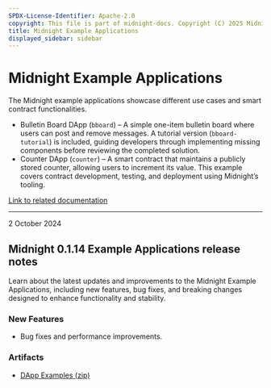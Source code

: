 ```yaml
---
SPDX-License-Identifier: Apache-2.0
copyright: This file is part of midnight-docs. Copyright (C) 2025 Midnight Foundation. Licensed under the Apache License, Version 2.0 (the "License"); You may not use this file except in compliance with the License. You may obtain a copy of the License at http://www.apache.org/licenses/LICENSE-2.0 Unless required by applicable law or agreed to in writing, software distributed under the License is distributed on an "AS IS" BASIS, WITHOUT WARRANTIES OR CONDITIONS OF ANY KIND, either express or implied. See the License for the specific language governing permissions and limitations under the License.
title: Midnight Example Applications
displayed_sidebar: sidebar
---
```


# Midnight Example Applications

The Midnight example applications showcase different use cases and smart contract functionalities.

- Bulletin Board DApp (`bboard`) – A simple one-item bulletin board where users can post and remove messages. A tutorial version (`bboard-tutorial`) is included, guiding developers through implementing missing components before reviewing the completed solution.
- Counter DApp (`counter`) – A smart contract that maintains a publicly stored counter, allowing users to increment its value. This example covers contract development, testing, and deployment using Midnight’s tooling.

[Link to related documentation](../../develop/)


---

<div 
  style={{
    marginTop: '0',
    fontSize: '1rem',
    fontWeight: 'normal',
    marginBottom: '0.5rem'
  }}
>
  2 October 2024
</div>

## Midnight 0.1.14 Example Applications release notes

Learn about the latest updates and improvements to the Midnight Example Applications, including new features, bug fixes, and breaking changes designed to enhance functionality and stability.

### New Features

- Bug fixes and performance improvements.

### Artifacts

- [DApp Examples (zip)](https://raw.githubusercontent.com/midnight-ntwrk/releases/gh-pages/artifacts/examples/midnight-examples-0.1.14.zip)
